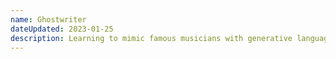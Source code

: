 ```yaml
---
name: Ghostwriter
dateUpdated: 2023-01-25
description: Learning to mimic famous musicians with generative language models.
---
```


<TextBlock
  text="When a famous artist has someone write songs for them, it is referred to as 'ghostwriting.' 
This practice indicates that there is a pattern and style that is consistent enough to be replicated through the work of a single
artist. A friend's joke about Drake's alleged ghostwriting inspired me to try to do the same with language modeling. This repo contains
the code for a few different models that I have implemented to mimic the style of famous musicians and the code to scrape the lyrics
to generate a dataset for training the models. More than anything, this is an exercise to implement some language models and experiments with emerging techniques in generative NLP."
/>

<TextBlock text="The source code is available on Github" />

<Link label="Source" href="https://github.com/walln/ghostwriter" />

<TextBlock text="This is merely an experiment and a toy. I do not claim any copyright or encourage monetizing works created by these models." />
